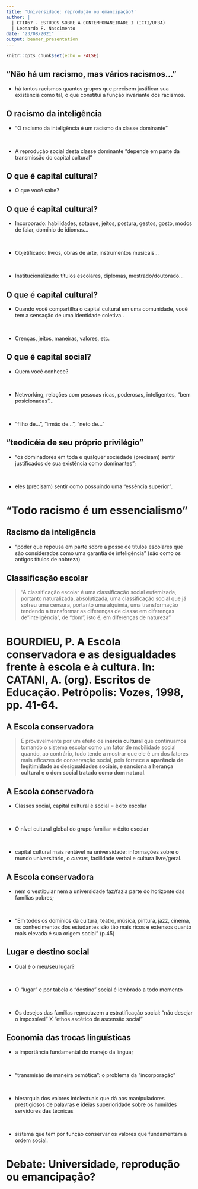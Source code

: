 ```yaml
---
title: 'Universidade: reprodução ou emancipação?'
author: | 
  | CTIA67 - ESTUDOS SOBRE A CONTEMPORANEIDADE I (ICTI/UFBA)
  | Leonardo F. Nascimento
date: "23/08/2021"
output: beamer_presentation
---
```



```r
knitr::opts_chunk$set(echo = FALSE)
```

##  "Não há um racismo, mas vários racismos..."

- há tantos racismos quantos grupos que precisem justificar sua existência como tal, o que constitui a função invariante dos racismos.


## O racismo da inteligência


- "O racismo da inteligência é um racismo da classe dominante"

<br>

- A reprodução social desta classe dominante "depende em parte da transmissão do capital cultural"


## O que é capital cultural?

- O que você sabe?

## O que é capital cultural?

- Incorporado: habilidades, sotaque, jeitos, postura, gestos, gosto, modos de falar, domínio de idiomas...

<br>

- Objetificado: livros, obras de arte, instrumentos musicais... 

<br>

- Institucionalizado: títulos escolares, diplomas, mestrado/doutorado...



## O que é capital cultural?


- Quando você compartilha o capital cultural em uma comunidade, você tem a sensação de uma identidade coletiva..

<br>

- Crenças, jeitos, maneiras, valores, etc.

## O que é capital social?


- Quem você conhece?

<br>

- Networking, relações com pessoas ricas, poderosas, inteligentes, "bem posicionadas"...

<br>

- "filho de...", "irmão de...", "neto de..."

## "teodicéia de seu próprio privilégio"

- "os dominadores em toda e qualquer sociedade (precisam) sentir justificados de sua existência como dominantes";

<br>

- eles (precisam) sentir como possuindo uma "essência superior".

# "Todo racismo é um essencialismo"


## Racismo da inteligência 

- "poder que repousa em parte sobre a posse de títulos escolares que são considerados como uma garantia de inteligência" (são como os antigos títulos de nobreza)


## Classificação escolar 

> "A classificação escolar é uma classificação social eufemizada, portanto naturalizada, absolutizada, uma classificação social que já sofreu uma censura, portanto uma alquimia, uma transformação tendendo a transformar as diferenças de classe em diferenças de "inteligência", de "dom", isto é, em diferenças de natureza"

#  BOURDIEU, P. A Escola conservadora e as desigualdades frente à escola e à cultura. In: CATANI, A. (org). Escritos de Educação. Petrópolis: Vozes, 1998, pp. 41-64.


## A Escola conservadora

> É provavelmente por um efeito de **inércia cultural** que continuamos tomando o sistema escolar como um fator de mobilidade social quando, ao contrário, tudo tende a mostrar que ele é um dos fatores mais eficazes de conservação social, pois fornece a **aparência de legitimidade às desigualdades sociais, e sanciona a herança cultural e o dom social tratado como dom natural**.

## A Escola conservadora

- Classes social, capital cultural e social = êxito escolar

<br>

- O nível cultural global do grupo familiar = êxito escolar

<br>

- capital cultural mais rentável na universidade: informações sobre o mundo universitário, o *cursus*, facilidade verbal e cultura livre/geral.


## A Escola conservadora

- nem o vestibular nem a universidade faz/fazia parte do horizonte das famílias pobres; 

<br>

- "Em todos os domínios da cultura, teatro, música, pintura, jazz, cinema, os conhecimentos dos estudantes são tão mais ricos e extensos quanto mais elevada é sua origem social" (p.45)

## Lugar e destino social

- Qual é o meu/seu lugar?

<br>

- O "lugar" e por tabela o "destino" social é lembrado a todo momento

<br>

- Os desejos das famílias reproduzem a estratificação social: "não desejar o impossível" X "ethos ascético de ascensão social"


## Economia das trocas línguísticas

- a importância fundamental do manejo da língua;

<br>

- "transmisão de maneira osmótica": o problema da "incorporação"

<br>

- hierarquia dos valores intclectuais que dá aos manipuladores prestigiosos de palavras e idéias superioridade sobre os humildes servidores das técnicas

<br>

- sistema que tem por função conservar os valores que fundamentam a ordem social.


#  Debate: Universidade, reprodução ou emancipação?

